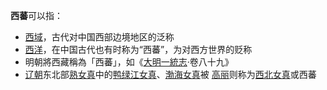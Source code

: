 '''西蕃'''可以指：
* [[西域|西域]]，古代对中国西部边境地区的泛称
* [[西洋|西洋]]，在中国古代也有时称为“西蕃”，为对西方世界的贬称
* 明朝將西藏稱為「西蕃」，如《[[大明一統志|大明一統志]]·卷八十九》
* [[辽朝|辽朝]]东北部[[熟女真|熟女真]]中的[[鸭绿江女真|鸭绿江女真]]、[[渤海女真|渤海女真]]被 [[高丽|高丽]]则称为[[西北女真|西北女真]]或西蕃
{{disambig|cat=二字地名消歧义}}